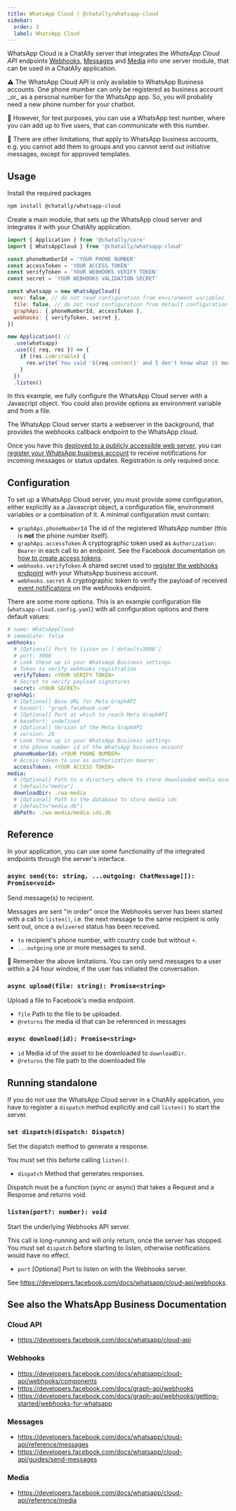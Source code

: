```yaml
---
title: WhatsApp Cloud | @chatally/whatsapp-cloud
sidebar:
  order: 3
  label: WhatsApp Cloud
---
```



<ModuleLinks id="whatsapp-cloud" />

WhatsApp Cloud is a ChatAlly server that integrates the _WhatsApp Cloud API_ endpoints
[Webhooks](https://developers.facebook.com/docs/whatsapp/cloud-api/webhooks),
[Messages](https://developers.facebook.com/docs/whatsapp/cloud-api/reference/messages) and
[Media](https://developers.facebook.com/docs/whatsapp/cloud-api/reference/media) into one server module, that can be used in a ChatAlly application.

<Aside>
⚠️ The WhatsApp Cloud API is only available to WhatsApp Business accounts. One phone mumber can only be registered as business account _or_ as a personal number for the WhatsApp app. So, you will probably need a new phone number for your chatbot.

🧪 However, for test purposes, you can use a WhatsApp test number, where you can add up to five users, that can communicate with this number.

🚧 There are other limitations, that apply to WhatsApp business accounts, e.g. you cannot add them to groups and you cannot send out initiative messages, except for approved templates.
</Aside>

## Usage

Install the required packages

```sh
npm install @chatally/whatsapp-cloud
```

Create a main module, that sets up the WhatsApp cloud server and integrates it with your ChatAlly application.

```js
import { Application } from '@chatally/core'
import { WhatsAppCloud } from '@chatally/whatsapp-cloud'

const phoneNumberId = 'YOUR PHONE NUMBER'
const accessToken = 'YOUR ACCESS TOKEN'
const verifyToken = 'YOUR WEBHOOKS VERIFY TOKEN'
const secret = 'YOUR WEBHOOKS VALIDATION SECRET'

const whatsapp = new WhatsAppCloud({
  env: false, // do not read configuration from environment variables
  file: false, // do not read configuration from default configuration files
  graphApi: { phoneNumberId, accessToken },
  webhooks: { verifyToken, secret },
})

new Application() //
  .use(whatsapp)
  .use(({ req, res }) => {
    if (res.isWritable) {
      res.write(`You said '${req.content}' and I don't know what it means.`)
    }
  })
  .listen()
```

In this example, we fully configure the WhatsApp Cloud server with a Javascript object. You could also provide options as environment variable and from a file.

The WhatsApp Cloud server starts a webserver in the background, that provides the webhooks callback endpoint to the WhatsApp cloud.

Once you have this [deployed to a publicly accessible web server](/guides/deployment), you can [register your WhatsApp business account](https://developers.facebook.com/docs/whatsapp/cloud-api/guides/set-up-webhooks) to receive notifications for incoming messages or status updates. Registration is only required once.

## Configuration

To set up a WhatsApp Cloud server, you must provide some configuration, either explicitly as a Javascript object, a configuration file, environment variables or a combination of it. A minimal configuration must contain:

- `graphApi.phoneNumberId` The id of the registered WhatsApp number (this is **not** the phone number itself).
- `graphApi.accessToken` A cryptographic token used as `Authorization: Bearer` in each call to an endpoint. See the Facebook documentation on [how to create access tokens](https://developers.facebook.com/docs/whatsapp/business-management-api/get-started#access-tokens).
- `webhooks.verifyToken` A shared secret used to [register the webhooks endpoint](https://developers.facebook.com/docs/graph-api/webhooks/getting-started#verification-requests) with your WhatsApp business account.
- `webhooks.secret` A cryptographic token to verify the payload of received [event notifications](https://developers.facebook.com/docs/graph-api/webhooks/getting-started#event-notifications) on the webhooks endpoint.

There are some more options. This is an example configuration file (`whatsapp-cloud.config.yaml`) with all configuration options and there default values:

```yaml
# name: WhatsAppCloud
# immediate: false
webhooks:
  # [Optional] Port to listen on [`default=3000`]
  # port: 3000
  # Look these up in your WhatsApp Business settings
  # Token to verify webhooks registration
  verifyToken: <YOUR VERIFY TOKEN>
  # Secret to verify payload signatures
  secret: <YOUR SECRET>
graphApi:
  # [Optional] Base URL for Meta GraphAPI
  # baseUrl: "graph.facebook.com"
  # [Optional] Port at which to reach Meta GraphAPI
  # basePort: undefined
  # [Optional] Version of the Meta GraphAPI
  # version: 20
  # Look these up in your WhatsApp Business settings
  # the phone number id of the WhatsApp business account
  phoneNumberId: <YOUR PHONE NUMBER>
  # Access token to use as authorization bearer.
  accessToken: <YOUR ACCESS TOKEN>
media:
  # [Optional] Path to a directory where to store downloaded media assets
  # [default="media"]
  downloadDir: ./wa-media
  # [Optional] Path to the database to store media ids
  # [default="media.db"]
  dbPath: ./wa-media/media-ids.db
```

## Reference

In your application, you can use some functionality of the integrated endpoints through the server's interface.

### `async send(to: string, ...outgoing: ChatMessage[]): Promise<void>`

Send message(s) to recipient.

Messages are sent "in order" once the Webhooks server has been started
with a call to `listen()`, i.e. the next message to the same recipient is
only sent out, once a `delivered` status has been received.

- `to` recipient's phone number, with country code but without `+`.
- `...outgoing` one or more messages to send.

<Aside>
🚧 Remember the above limitations. You can only send messages to a user within a 24 hour window, if the user has initiated the conversation.
</Aside>

### `async upload(file: string): Promise<string>`

Upload a file to Facebook's media endpoint.

- `file` Path to the file to be uploaded.
- `@returns` the media id that can be referenced in messages

### `async download(id): Promise<string>`

- `id` Media id of the asset to be downloaded to `downloadDir`.
- `@returns` the file path to the downloaded file

## Running standalone

If you do not use the WhatsApp Cloud server in a ChatAlly application, you have to register a `dispatch` method explicitly and call `listen()` to start the server.

### `set dispatch(dispatch: Dispatch)`

Set the dispatch method to generate a response.

You must set this beforte calling `listen()`.

- `dispatch` Method that generates responses.

Dispatch must be a function (sync or async) that takes a Request and a Response and returns void.

### `listen(port?: number): void`

Start the underlying Webhooks API server.

This call is long-running and will only return, once the server has stopped. You must set `dispatch` before starting to listen, otherwise notifications would have no effect.

- `port` [Optional] Port to listen on with the Webhooks server.

See https://developers.facebook.com/docs/whatsapp/cloud-api/webhooks.

## See also the WhatsApp Business Documentation

### Cloud API

- https://developers.facebook.com/docs/whatsapp/cloud-api

### Webhooks

- https://developers.facebook.com/docs/whatsapp/cloud-api/webhooks/components
- https://developers.facebook.com/docs/graph-api/webhooks
- https://developers.facebook.com/docs/graph-api/webhooks/getting-started/webhooks-for-whatsapp

### Messages

- https://developers.facebook.com/docs/whatsapp/cloud-api/reference/messages
- https://developers.facebook.com/docs/whatsapp/cloud-api/guides/send-messages

### Media

- https://developers.facebook.com/docs/whatsapp/cloud-api/reference/media
